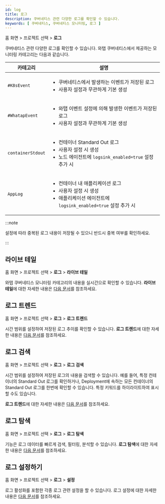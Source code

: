 ```yaml
---
id: log
title: 로그
description: 쿠버네티스 관련 다양한 로그를 확인할 수 있습니다.
keywords: [ 쿠버네티스, 쿠버네티스 모니터링, 로그 ]
---
```


홈 화면 > 프로젝트 선택 > **로그**

쿠버네티스 관련 다양한 로그를 확인할 수 있습니다. 와탭 쿠버네티스에서 제공하는 모니터링 카테고리는 다음과 같습니다.

| 카테고리 | 설명 |
| -- | -- |
| `#K8sEvent` | <ul><li>쿠버네티스에서 발생하는 이벤트가 저장된 로그</li><li>사용자 설정과 무관하게 기본 생성 </li></ul> |
| `#WhatapEvent` | <ul><li>와탭 이벤트 설정에 의해 발생한 이벤트가 저장된 로그</li><li>사용자 설정과 무관하게 기본 생성</li></ul> |
| `containerStdout` | <ul><li>컨테이너 Standard Out 로그</li><li>사용자 설정 시 생성</li><li>노드 에이전트에 `logsink_enabled=true` 설정 추가 시</li></ul>
| `AppLog` | <ul><li>컨테이너 내 애플리케이션 로그</li><li>사용자 설정 시 생성</li><li>애플리케이션 에이전트에 `logsink_enabled=true` 설정 추가 시</li></ul> |

:::note

설정에 따라 중복된 로그 내용이 저장될 수 있으니 반드시 중복 여부를 확인하세요.

:::


<K8slogfilter />

## 라이브 테일

홈 화면 > 프로젝트 선택 > **로그** > **라이브 테일**

와탭 쿠버네티스 모니터링 카테고리의 내용을 실시간으로 확인할 수 있습니다. **라이브 테일**에 대한 자세한 내용은 [다음 문서](../log/log-lt)를 참조하세요.

## 로그 트렌드

홈 화면 > 프로젝트 선택 > **로그** > **로그 트렌드**

시간 범위를 설정하여 저장된 로그 추이를 확인할 수 있습니다. **로그 트렌드**에 대한 자세한 내용은 [다음 문서](../log/log-exp)를 참조하세요.

## 로그 검색

홈 화면 > 프로젝트 선택 > **로그** > **로그 검색**

시간 범위를 설정하여 저장된 로그의 내용을 검색할 수 있습니다. 예를 들어, 특정 컨테이너의 Standard Out 로그를 확인하거나, Deployment에 속하는 모든 컨테이너의 Standard Out 로그를 한번에 확인할 수 있습니다. 특정 키워드를 하이라이트하여 표시할 수도 있습니다.

**로그 트렌드**에 대한 자세한 내용은 [다음 문서](../log/log-search)를 참조하세요.

## 로그 탐색

홈 화면 > 프로젝트 선택 > **로그** > **로그 탐색**

기능은 로그 데이터를 빠르게 검색, 필터링, 분석할 수 있습니다. **로그 탐색**에 대한 자세한 내용은 [다음 문서](../log/log-explorer)를 참조하세요.

## 로그 설정하기

홈 화면 > 프로젝트 선택 > **로그** > **설정**

로그 활성화를 포함한 각종 로그 관련 설정을 할 수 있습니다. 로그 설정에 대한 자세한 내용은 [다음 문서](../log/log-setting)를 참조하세요.
